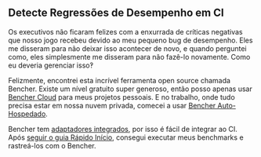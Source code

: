 ## Detecte Regressões de Desempenho em CI

Os executivos não ficaram felizes com a enxurrada de críticas negativas que nosso jogo recebeu devido ao meu pequeno bug de desempenho.
Eles me disseram para não deixar isso acontecer de novo, e quando perguntei como, eles simplesmente me disseram para não fazê-lo novamente.
Como eu deveria gerenciar isso‽

Felizmente, encontrei esta incrível ferramenta open source chamada Bencher.
Existe um nível gratuito super generoso, então posso apenas usar [Bencher Cloud](/) para meus projetos pessoais.
E no trabalho, onde tudo precisa estar em nossa nuvem privada, comecei a usar [Bencher Auto-Hospedado](/docs/pt/tutorial/docker/).

Bencher tem [adaptadores integrados](/docs/pt/explanation/adapters/),
por isso é fácil de integrar ao CI. Após [seguir o guia Rápido Início](/docs/pt/tutorial/quick-start/),
consegui executar meus benchmarks e rastreá-los com o Bencher.

